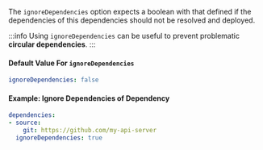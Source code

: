 The `ignoreDependencies` option expects a boolean with that defined if the dependencies of this dependencies should not be resolved and deployed.

:::info
Using `ignoreDependencies` can be useful to prevent problematic **circular dependencies**.
:::

#### Default Value For `ignoreDependencies`
```yaml
ignoreDependencies: false
```

#### Example: Ignore Dependencies of Dependency
```yaml
dependencies:
- source:
    git: https://github.com/my-api-server
  ignoreDependencies: true
```
